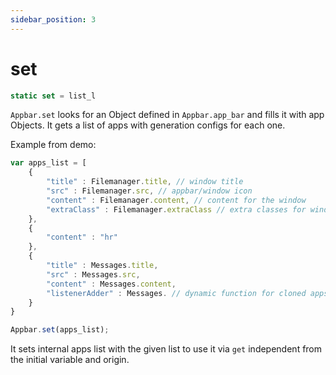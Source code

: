 ```yaml
---
sidebar_position: 3
---
```

# set

```js
static set = list_l
```

`Appbar.set` looks for an Object defined in `Appbar.app_bar` and fills it with app Objects. It gets a list of apps with generation configs for each one.

Example from demo:
```js
var apps_list = [
	{
		"title" : Filemanager.title, // window title
		"src" : Filemanager.src, // appbar/window icon
		"content" : Filemanager.content, // content for the window
		"extraClass" : Filemanager.extraClass // extra classes for window (optional)
	},
    {
        "content" : "hr"
    },
    {
		"title" : Messages.title,
		"src" : Messages.src,
		"content" : Messages.content,
		"listenerAdder" : Messages. // dynamic function for cloned apps
	}
}

Appbar.set(apps_list);
```

It sets internal apps list with the given list to use it via `get` independent from the initial variable and origin.